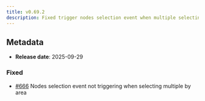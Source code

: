 ```yaml
---
title: v0.69.2
description: Fixed trigger nodes selection event when multiple selecting via area
---
```


## Metadata

- **Release date**: 2025-09-29

### Fixed

- [#666](https://github.com/InditexTech/weavejs/issues/666) Nodes selection event not triggering when selecting multiple by area
